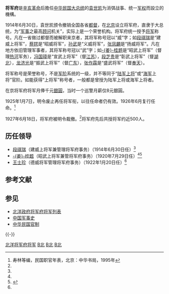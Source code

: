 '''将军府'''是[[辛亥革命|辛亥革命]]后擔任[[中华民国大总统|中华民国大总统]]的[[袁世凯|袁世凯]]为消弭战事、统一[[军权|军权]]而設立的機構。

1914年6月30日，袁世凯颁令撤销全国各省[[都督|都督]]，在[[北京|北京]]设立将军府，直隶于大总统，为“[[军事|军事]]之最高[[顾问|顾问]]机关”，实际上是一个荣誉机构。将军府统一授予[[将军_(軍銜)|将军]]称号。凡在一省做过都督而被解职来京者，其将军称号冠以“威”字；如[[段祺瑞|段祺瑞]]是“建威上将军”，[[蔡锷|蔡锷]]是“昭威将军”，[[孫武_(民國)|孙武]]是“义威将军”，[[张凤翽|张凤翽]]是“扬威将军”。凡在地方依旧管理军事者，其将军称号冠以“武”字；如[[姜桂题|-{姜}-桂题]]是“昭武上将军”（督理[[热河|热河]]军务），[[冯国璋|冯国璋]]是“宣武上将军”（督[[江苏|江苏]]），[[段芝贵|段芝贵]]是“彰武上将军”（督[[湖北|湖北]]），[[龙济光|龙济光]]是“振武上将军”（督[[广东|广东]]），[[张作霖|张作霖]]是“盛武将军”（督[[奉天|奉天]]）。

将军称号是荣誉称号，不是[[军阶|军阶]]系统的一级，并不等同于“[[陆军|陆军]][[上将|上将]]”或“[[海军|海军]]上将”官阶。如能获得“上将军”称号者，一般都是曾授为陆军上将或海军上将者。

在京将军府将军月俸千元[[銀圓|銀圓]]，当时一个巡警月薪仅8元銀圓。

1925年1月7日，明令废止再任将军衔，以往任命者仍有效。1926年6月复行任命。<ref name=liu>寿林等编，民国职官年表，北京：中华书局，1995年</ref>

1927年6月18日，将军府被明令裁撤。<ref name=liu/>将军府先后共授将军约近500人。

==历任领导==
*[[段祺瑞|段祺瑞]]（建威上将军兼管理将军府事务）（1914年6月30日任）<ref name=liu/>
*[[姜桂题|-{姜}-桂题]]（昭武上将军兼管将军府事务）（1920年7月29日任）<ref name=liu/><ref>{{Cite web |url=http://www.ah.xinhuanet.com/jg60nahp/2009-03/26/content_16067789.htm |title=姜桂题，新华网，2009-03-26 |accessdate=2012-11-08 |archive-date=2011-05-09 |archive-url=https://web.archive.org/web/20110509103417/http://www.ah.xinhuanet.com/jg60nahp/2009-03/26/content_16067789.htm |dead-url=no }}</ref>
*[[王士珍|王士珍]]（德威将军管理将军府事务）（1922年1月20日任）<ref name=liu/>

==参考文献==
<div class="references-small">
<references />
</div>

==参见==
* [[北洋政府将军府将军列表|北洋政府将军府将军列表]]
* [[中国军事史|中国军事史]]
* [[中华民国官制|中华民国官制]]

{{-}}
{{北洋将军府上将军|nocat}}

[[Category:北洋将军府将军|]]
[[Category:北洋政府|B北]]
[[Category:1914年中國建立|B北]]
[[Category:1927年中國廢除|B北]]